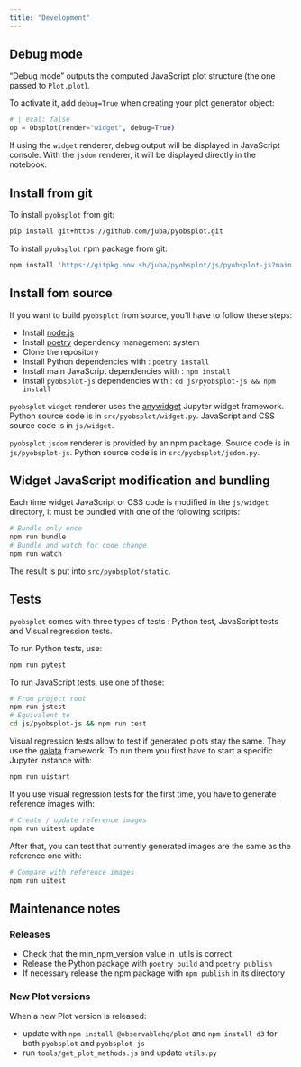 ```yaml
---
title: "Development"
---
```


## Debug mode

"Debug mode" outputs the computed JavaScript plot structure (the one passed to `Plot.plot`).

To activate it, add `debug=True` when creating your plot generator object:

```python
# | eval: false
op = Obsplot(render="widget", debug=True)
```

If using the `widget` renderer, debug output will be displayed in JavaScript console. With the `jsdom` renderer, it will be displayed directly in the notebook.

## Install from git

To install `pyobsplot` from git:

```sh 
pip install git+https://github.com/juba/pyobsplot.git
```

To install `pyobsplot` npm package from git:

```sh
npm install 'https://gitpkg.now.sh/juba/pyobsplot/js/pyobsplot-js?main'
```

## Install fom source

If you want to build `pyobsplot` from source, you'll have to follow these steps:

- Install [node.js](https://nodejs.org/en)
- Install [poetry](https://python-poetry.org) dependency management system
- Clone the repository
- Install Python dependencies with : `poetry install`
- Install main JavaScript dependencies with : `npm install`
- Install `pyobsplot-js` dependencies with : `cd js/pyobsplot-js && npm install`

`pyobsplot` `widget` renderer uses the [anywidget](https://anywidget.dev) Jupyter widget framework. Python source code is in `src/pyobsplot/widget.py`. JavaScript and CSS source code is in `js/widget`.

`pyobsplot` `jsdom` renderer is provided by an npm package. Source code is in `js/pyobsplot-js`. Python source code is in `src/pyobsplot/jsdom.py`.

## Widget JavaScript modification and bundling

Each time widget JavaScript or CSS code is modified in the `js/widget` directory, it must be bundled with one of the following scripts:

```sh
# Bundle only once
npm run bundle
# Bundle and watch for code change
npm run watch
```

The result is put into `src/pyobsplot/static`. 

## Tests

`pyobsplot` comes with three types of tests : Python test, JavaScript tests and Visual regression tests.

To run Python tests, use:

```sh
npm run pytest
```

To run JavaScript tests, use one of those:

```sh
# From project root
npm run jstest
# Equivalent to
cd js/pyobsplot-js && npm run test
```

Visual regression tests allow to test if generated plots stay the same. They use the [galata](https://github.com/jupyterlab/jupyterlab/tree/master/galata) framework. To run them you first have to start a specific Jupyter instance with:

```sh
npm run uistart
```

If you use visual regression tests for the first time, you have to generate reference images with:

```sh
# Create / update reference images
npm run uitest:update
```

After that, you can test that currently generated images are the same as the reference one with:

```sh
# Compare with reference images
npm run uitest
```

## Maintenance notes

### Releases

- Check that the min_npm_version value in .utils is correct
- Release the Python package with `poetry build` and `poetry publish`
- If necessary release the npm package with `npm publish` in its directory

### New Plot versions

When a new Plot version is released:

- update with `npm install @observablehq/plot` and `npm install d3` for both `pyobsplot` and `pyobsplot-js`
- run `tools/get_plot_methods.js` and update `utils.py`